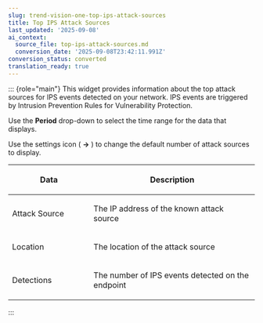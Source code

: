```yaml
---
slug: trend-vision-one-top-ips-attack-sources
title: Top IPS Attack Sources
last_updated: '2025-09-08'
ai_context:
  source_file: top-ips-attack-sources.md
  conversion_date: '2025-09-08T23:42:11.991Z'
conversion_status: converted
translation_ready: true
---
```


::: {role="main"}
This widget provides information about the top attack sources for IPS events detected on your network. IPS events are triggered by Intrusion Prevention Rules for Vulnerability Protection.

Use the **Period** drop-down to select the time range for the data that displays.

Use the settings icon ( **→** ) to change the default number of attack sources to display.

<table>
<colgroup>
<col style="width: 33%" />
<col style="width: 67%" />
</colgroup>
<thead>
<tr>
<th><p>Data</p></th>
<th><p>Description</p></th>
</tr>
</thead>
<tbody>
<tr>
<td><p>Attack Source</p></td>
<td><p>The IP address of the known attack source</p></td>
</tr>
<tr>
<td><p>Location</p></td>
<td><p>The location of the attack source</p></td>
</tr>
<tr>
<td><p>Detections</p></td>
<td><p>The number of IPS events detected on the endpoint</p></td>
</tr>
</tbody>
</table>
:::
